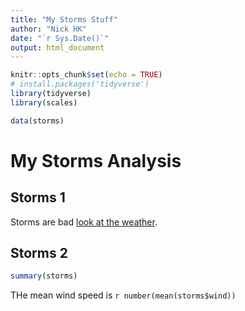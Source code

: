 ```yaml
---
title: "My Storms Stuff"
author: "Nick HK"
date: "`r Sys.Date()`"
output: html_document
---
```


```r
knitr::opts_chunk$set(echo = TRUE)
# install.packages('tidyverse')
library(tidyverse)
library(scales)

data(storms)
```

# My Storms Analysis

## Storms 1

Storms are bad [look at the weather](https://weather.com).

## Storms 2

```r
summary(storms)
```
THe mean wind speed is `r number(mean(storms$wind))`
